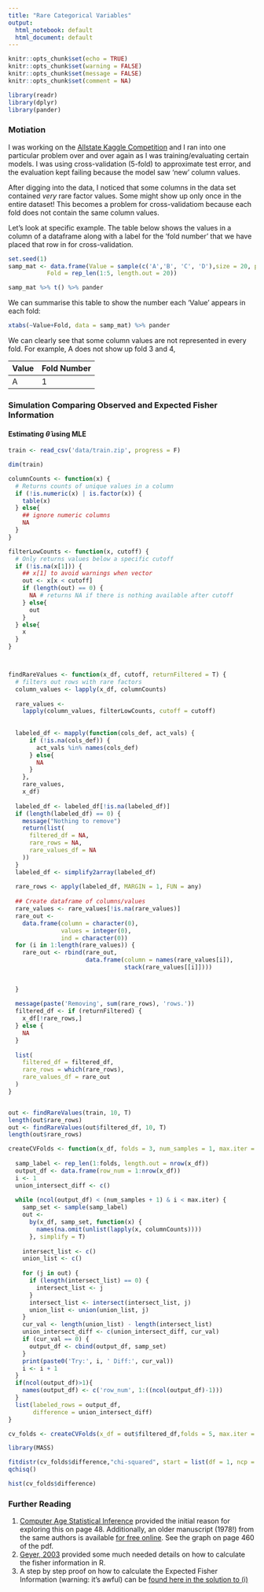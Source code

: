 ```yaml
---
title: "Rare Categorical Variables"
output:
  html_notebook: default
  html_document: default
---
```


```r
knitr::opts_chunk$set(echo = TRUE)
knitr::opts_chunk$set(warning = FALSE)
knitr::opts_chunk$set(message = FALSE)
knitr::opts_chunk$set(comment = NA)

```

```r
library(readr)
library(dplyr)
library(pander)
```

### Motiation  

I was working on the [Allstate Kaggle Competition](www.kaggle.com) and I ran into one particular problem over and over again as I was training/evaluating certain models. I was using cross-validation (5-fold) to approximate test error, and the evaluation kept failing because the model saw 'new' column values.

After digging into the data, I noticed that some columns in the data set contained _very_ rare factor values. Some might show up only once in the entire dataset! This becomes a problem for cross-validatiom because each fold does not contain the same column values.

Let's look at specific example. The table below shows the values in a column of a dataframe along with a label for the 'fold number' that we have placed that row in for cross-validation.

```r
set.seed(1)
samp_mat <- data.frame(Value = sample(c('A','B', 'C', 'D'),size = 20, prob = c(.3, .3, .3, .1), replace = T),
           Fold = rep_len(1:5, length.out = 20))

samp_mat %>% t() %>% pander

```
We can summarise this table to show the number each 'Value' appears in each fold:
```r

xtabs(~Value+Fold, data = samp_mat) %>% pander


```

We can clearly see that some column values are not represented in every fold. For example, A does not show up fold 3 and 4,


| Value | Fold Number |
|-------|-------------|
|A| 1|


### Simulation Comparing Observed and Expected Fisher Information  


#### Estimating $\hat{\theta}$ using MLE

```r
train <- read_csv('data/train.zip', progress = F)

dim(train)
```

```r
columnCounts <- function(x) {
  # Returns counts of unique values in a column
  if (!is.numeric(x) | is.factor(x)) {
    table(x)
  } else{
    ## ignore numeric columns
    NA
  }
}

filterLowCounts <- function(x, cutoff) {
  # Only returns values below a specific cutoff
  if (!is.na(x[1])) {
    ## x[1] to avoid warnings when vector
    out <- x[x < cutoff]
    if (length(out) == 0) {
      NA # returns NA if there is nothing available after cutoff
    } else{
      out
    }
  } else{
    x
  }
}



findRareValues <- function(x_df, cutoff, returnFiltered = T) {
  # filters out rows with rare factors
  column_values <- lapply(x_df, columnCounts)
  
  rare_values <-
    lapply(column_values, filterLowCounts, cutoff = cutoff)
  
  
  labeled_df <- mapply(function(cols_def, act_vals) {
      if (!is.na(cols_def)) {
        act_vals %in% names(cols_def)
      } else{
        NA
      }
    },
    rare_values,
    x_df)
    
  labeled_df <- labeled_df[!is.na(labeled_df)]
  if (length(labeled_df) == 0) {
    message("Nothing to remove")
    return(list(
      filtered_df = NA,
      rare_rows = NA,
      rare_values_df = NA
    ))
  }
  labeled_df <- simplify2array(labeled_df)
  
  rare_rows <- apply(labeled_df, MARGIN = 1, FUN = any)
  
  ## Create dataframe of columns/values
  rare_values <- rare_values[!is.na(rare_values)]
  rare_out <-
    data.frame(column = character(0),
               values = integer(0),
               ind = character(0))
  for (i in 1:length(rare_values)) {
    rare_out <- rbind(rare_out,
                      data.frame(column = names(rare_values[i]),
                                 stack(rare_values[[i]])))
    
    
  }
  
  message(paste('Removing', sum(rare_rows), 'rows.'))
  filtered_df <- if (returnFiltered) {
    x_df[!rare_rows,]
  } else {
    NA
  }
  
  list(
    filtered_df = filtered_df,
    rare_rows = which(rare_rows),
    rare_values_df = rare_out
  )
}


out <- findRareValues(train, 10, T)
length(out$rare_rows)
out <- findRareValues(out$filtered_df, 10, T)
length(out$rare_rows)

```

```r

createCVFolds <- function(x_df, folds = 3, num_samples = 1, max.iter = Inf){
  
  samp_label <- rep_len(1:folds, length.out = nrow(x_df))
  output_df <- data.frame(row_num = 1:nrow(x_df))
  i <- 1
  union_intersect_diff <- c()
  
  while (ncol(output_df) < (num_samples + 1) & i < max.iter) {
    samp_set <- sample(samp_label)
    out <-
      by(x_df, samp_set, function(x) {
        names(na.omit(unlist(lapply(x, columnCounts))))
      }, simplify = T)
    
    intersect_list <- c()
    union_list <- c()
    
    for (j in out) {
      if (length(intersect_list) == 0) {
        intersect_list <- j
      }
      intersect_list <- intersect(intersect_list, j)
      union_list <- union(union_list, j)
    }
    cur_val <- length(union_list) - length(intersect_list)
    union_intersect_diff <- c(union_intersect_diff, cur_val)
    if (cur_val == 0) {
      output_df <- cbind(output_df, samp_set)
    }
    print(paste0('Try:', i, ' Diff:', cur_val))
    i <- i + 1
  }
  if(ncol(output_df)>1){
    names(output_df) <- c('row_num', 1:((ncol(output_df)-1)))
  }
  list(labeled_rows = output_df,
       difference = union_intersect_diff)
}

cv_folds <- createCVFolds(x_df = out$filtered_df,folds = 5, max.iter = 50)

 ```
```r
library(MASS)

fitdistr(cv_folds$difference,"chi-squared", start = list(df = 1, ncp = 1))
qchisq()

hist(cv_folds$difference)

```




### Further Reading  
1. [Computer Age Statistical Inference][efron_hastie] provided the initial reason for exploring this on page 48. Additionally, an older manuscript (1978!) from the same authors is available [for free online](https://www.stat.tamu.edu/~suhasini/teaching613/expected_observed_information78.pdf). See the graph on page 460 of the pdf.  
2. [Geyer, 2003][geyer_mle] provided some much needed details on how to calculate the fisher information in R. 
3. A step by step proof on how to calculate the Expected Fisher Information (warning: it's awful) can be [found here in the solution to (i)][expected_fisher]

[efron_hastie]: https://web.stanford.edu/~hastie/CASI/
[geyer_mle]: http://www.stat.umn.edu/geyer/5931/mle/mle.pdf
[expected_fisher]: http://wwwf.imperial.ac.uk/~das01/MyWeb/M3S3/Handouts/WorkedExample-Cauchy.pdf